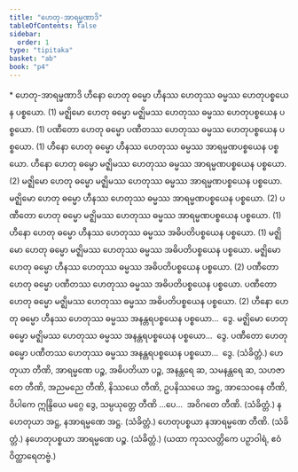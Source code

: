 ```yaml
---
title: "ဟေတု-အာရမ္မဏာဒိ"
tableOfContents: false
sidebar:
  order: 1
type: "tipitaka"
basket: "ab"
book: "p4"
---
```



<DynamicBreadcrumb />

<Paragraph type="center" book="p4">
* ဟေတု-အာရမ္မဏာဒိ
</Paragraph>

<Division number="176" book="p4" e="ch" v="39" p="528">

<Paragraph number="648" book="p4">
ဟီနော ဟေတု ဓမ္မော ဟီနဿ ဟေတုဿ ဓမ္မဿ ဟေတုပစ္စယေန ပစ္စယော. (1)
</Paragraph>

<Paragraph number="649" book="p4">
မဇ္ဈိမော ဟေတု ဓမ္မော မဇ္ဈိမဿ ဟေတုဿ ဓမ္မဿ ဟေတုပစ္စယေန ပစ္စယော. (1)
</Paragraph>

<Paragraph number="650" book="p4">
ပဏီတော ဟေတု ဓမ္မော ပဏီတဿ ဟေတုဿ ဓမ္မဿ ဟေတုပစ္စယေန ပစ္စယော. (1)
</Paragraph>

<Paragraph number="651" book="p4">
ဟီနော ဟေတု ဓမ္မော ဟီနဿ ဟေတုဿ ဓမ္မဿ အာရမ္မဏပစ္စယေန ပစ္စယော. ဟီနော ဟေတု ဓမ္မော မဇ္ဈိမဿ ဟေတုဿ ဓမ္မဿ အာရမ္မဏပစ္စယေန ပစ္စယော. (2)
</Paragraph>

<Paragraph number="652" book="p4">
မဇ္ဈိမော ဟေတု ဓမ္မော မဇ္ဈိမဿ ဟေတုဿ ဓမ္မဿ အာရမ္မဏပစ္စယေန ပစ္စယော. မဇ္ဈိမော ဟေတု ဓမ္မော ဟီနဿ ဟေတုဿ ဓမ္မဿ အာရမ္မဏပစ္စယေန ပစ္စယော. (2)
</Paragraph>

<Paragraph number="653" book="p4">
ပဏီတော ဟေတု ဓမ္မော မဇ္ဈိမဿ ဟေတုဿ ဓမ္မဿ အာရမ္မဏပစ္စယေန ပစ္စယော. (1)
</Paragraph>

</Division>
<Division number="177" book="p4" e="ch" v="39" p="529">

<Paragraph number="654" book="p4">
ဟီနော ဟေတု ဓမ္မော ဟီနဿ ဟေတုဿ ဓမ္မဿ အဓိပတိပစ္စယေန ပစ္စယော. (1)
</Paragraph>

<Paragraph number="655" book="p4">
မဇ္ဈိမော ဟေတု ဓမ္မော မဇ္ဈိမဿ ဟေတုဿ ဓမ္မဿ အဓိပတိပစ္စယေန ပစ္စယော. မဇ္ဈိမော ဟေတု ဓမ္မော ဟီနဿ ဟေတုဿ ဓမ္မဿ အဓိပတိပစ္စယေန ပစ္စယော. (2)
</Paragraph>

<Paragraph number="656" book="p4">
ပဏီတော ဟေတု ဓမ္မော ပဏီတဿ ဟေတုဿ ဓမ္မဿ အဓိပတိပစ္စယေန ပစ္စယော. ပဏီတော ဟေတု ဓမ္မော မဇ္ဈိမဿ ဟေတုဿ ဓမ္မဿ အဓိပတိပစ္စယေန ပစ္စယော. (2)
</Paragraph>

<Paragraph number="657" book="p4">
ဟီနော ဟေတု ဓမ္မော ဟီနဿ ဟေတုဿ ဓမ္မဿ အနန္တရပစ္စယေန ပစ္စယော…  ဒွေ.
</Paragraph>

<Paragraph number="658" book="p4">
မဇ္ဈိမော ဟေတု ဓမ္မော မဇ္ဈိမဿ ဟေတုဿ ဓမ္မဿ အနန္တရပစ္စယေန ပစ္စယော…  ဒွေ.
</Paragraph>

<Paragraph number="659" book="p4">
ပဏီတော ဟေတု ဓမ္မော ပဏီတဿ ဟေတုဿ ဓမ္မဿ အနန္တရပစ္စယေန ပစ္စယော…  ဒွေ. (သံခိတ္တံ.)
</Paragraph>

</Division>
<Division number="178" book="p4" e="ch" v="39" p="529">

<Paragraph number="660" book="p4">
ဟေတုယာ တီဏိ, အာရမ္မဏေ ပဉ္စ, အဓိပတိယာ ပဉ္စ, အနန္တရေ ဆ, သမနန္တရေ ဆ, သဟဇာတေ တီဏိ, အညမညေ တီဏိ, နိဿယေ တီဏိ, ဥပနိဿယေ အဋ္ဌ, အာသေဝနေ တီဏိ, ဝိပါကေ ဣန္ဒြိယေ မဂ္ဂေ ဒွေ, သမ္ပယုတ္တေ တီဏိ …ပေ…  အဝိဂတေ တီဏိ. (သံခိတ္တံ.)
</Paragraph>

<Paragraph number="661" book="p4">
နဟေတုယာ အဋ္ဌ, နအာရမ္မဏေ အဋ္ဌ. (သံခိတ္တံ.)
</Paragraph>

<Paragraph number="662" book="p4">
ဟေတုပစ္စယာ နအာရမ္မဏေ တီဏိ. (သံခိတ္တံ.)
</Paragraph>

<Paragraph number="663" book="p4">
နဟေတုပစ္စယာ အာရမ္မဏေ ပဉ္စ. (သံခိတ္တံ.)
</Paragraph>

<Paragraph number="664" book="p4">
(ယထာ ကုသလတ္တိကေ ပဉှာဝါရံ, ဧဝံ ဝိတ္ထာရေတဗ္ဗံ.)
</Paragraph>
</Division>